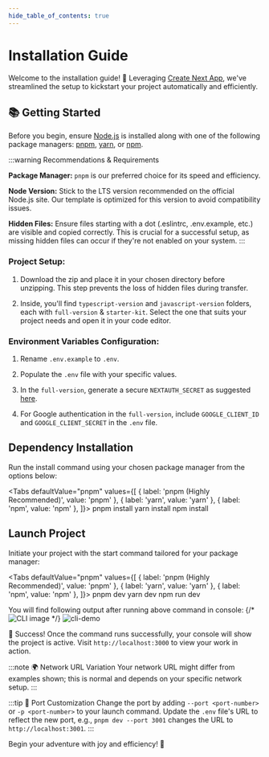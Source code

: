 ```yaml
---
hide_table_of_contents: true
---
```



# Installation Guide

Welcome to the <TemplateName /> installation guide! 🎉 Leveraging [Create Next App](https://nextjs.org/docs/app/api-reference/create-next-app), we've streamlined the setup to kickstart your project automatically and efficiently.

## 📚 Getting Started

Before you begin, ensure [Node.js](https://nodejs.org/) is installed along with one of the following package managers: [pnpm](https://pnpm.io/), [yarn](https://yarnpkg.com/), or [npm](https://www.npmjs.com/).

:::warning Recommendations & Requirements

**Package Manager:** `pnpm` is our preferred choice for its speed and efficiency.

**Node Version:** Stick to the LTS version recommended on the official Node.js site. Our template is optimized for this version to avoid compatibility issues.

**Hidden Files:** Ensure files starting with a dot (.eslintrc, .env.example, etc.) are visible and copied correctly. This is crucial for a successful setup, as missing hidden files can occur if they're not enabled on your system.
:::

### Project Setup:
1. Download the <TemplateName /> zip and place it in your chosen directory before unzipping. This step prevents the loss of hidden files during transfer.

2. Inside, you'll find `typescript-version` and `javascript-version` folders, each with `full-version` & `starter-kit`. Select the one that suits your project needs and open it in your code editor.

### Environment Variables Configuration:

1. Rename `.env.example` to `.env`.

2. Populate the `.env` file with your specific values.

3. In the `full-version`, generate a secure `NEXTAUTH_SECRET` as suggested [here](https://next-auth.js.org/configuration/options#secret).

4. For Google authentication in the `full-version`, include `GOOGLE_CLIENT_ID` and `GOOGLE_CLIENT_SECRET` in the `.env` file.

## Dependency Installation

Run the install command using your chosen package manager from the options below:

  <Tabs
    defaultValue="pnpm"
    values={[
      { label: 'pnpm (Highly Recommended)', value: 'pnpm' },
      { label: 'yarn', value: 'yarn' },
      { label: 'npm', value: 'npm' },
    ]}>
    <TabItem value="pnpm">
     <CodeBlock language='bash'>pnpm install</CodeBlock>
    </TabItem>
    <TabItem value="yarn">
     <CodeBlock language='bash'>yarn install</CodeBlock>
    </TabItem>
    <TabItem value="npm">
     <CodeBlock language='bash'>npm install</CodeBlock>
    </TabItem>
  </Tabs>

## Launch Project

Initiate your project with the start command tailored for your package manager:

  <Tabs
    defaultValue="pnpm"
    values={[
      { label: 'pnpm (Highly Recommended)', value: 'pnpm' },
      { label: 'yarn', value: 'yarn' },
      { label: 'npm', value: 'npm' },
    ]}>
    <TabItem value="pnpm">
      <CodeBlock language='bash'>pnpm dev</CodeBlock>
    </TabItem>
    <TabItem value="yarn">
      <CodeBlock language='bash'>yarn dev</CodeBlock>
    </TabItem>
    <TabItem value="npm">
      <CodeBlock language='bash'>npm run dev</CodeBlock>
    </TabItem>
  </Tabs>

You will find following output after running above command in console:
{/* ![CLI image](../../assets/cli-demo.png) */}
<img alt='cli-demo' />

🎊 Success! Once the command runs successfully, your console will show the project is active. Visit `http://localhost:3000` to view your work in action.

:::note 🌍 Network URL Variation
Your network URL might differ from examples shown; this is normal and depends on your specific network setup.
:::

:::tip 🔧 Port Customization
Change the port by adding `--port <port-number>` or `-p <port-number>` to your launch command. Update the `.env` file's URL to reflect the new port, e.g., `pnpm dev --port 3001` changes the URL to `http://localhost:3001`.
:::

Begin your <TemplateName /> adventure with joy and efficiency! 🚀
